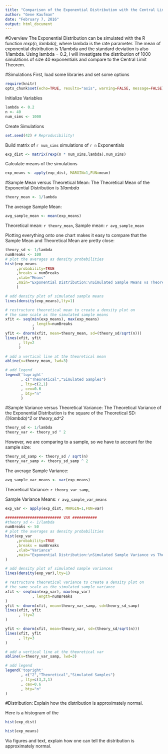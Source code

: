 ```yaml
---
title: "Comparison of the Exponential Distribution with the Central Limit Theoreom"
author: "Gene Kaufman"
date: "February 7, 2016"
output: html_document
---
```


#Overview
The Exponential Distribution can be simulated with the R function *rexp(n, lambda)*, where lambda is the rate parameter. The mean of exponential distribution is 1/lambda and the standard deviation is also 1/lambda. Using lambda = 0.2, I will investigate the distribution of 1000 simulations of size 40 exponentials and compare to the Central Limit Theorem.

#Simulations 
First, load some libraries and set some options
```r
require(knitr)
opts_chunk$set(echo=TRUE, results="asis", warning=FALSE, message=FALSE)
```

Initialize Variables
```r
lambda <- 0.2
n <- 40
num_sims <- 1000
```

Create Simulations
```r
set.seed(42) # Reproducibility!
```

Build matrix of `r num_sims` simulations of `r n` Exponentials
```r
exp_dist <- matrix(rexp(n * num_sims,lambda),num_sims)
```

Calculate means of the simulations
```r
exp_means <- apply(exp_dist, MARGIN=1,FUN=mean)
```

#Sample Mean versus Theoretical Mean: 
The Theoretical Mean of the Exponential Distribution is *1/lambda*
```r
theory_mean <- 1/lambda
```

The average Sample Mean:
```r
avg_sample_mean <- mean(exp_means)
```

Theoretical mean: `r theory_mean`, Sample mean: `r avg_sample_mean`

Plotting everything onto one chart makes it easy to compare that the Sample Mean and Theoretical Mean are pretty close:
```r
theory_sd <- 1/lambda
numBreaks <- 100
# plot the averages as density probabilities
hist(exp_means
     ,probability=TRUE
     ,breaks = numBreaks
     ,xlab="Means"
     ,main="Exponential Distribution:\nSimulated Sample Means vs Theoretical Means"
     )

# add density plot of simulated sample means
lines(density(exp_means),lty=1)

# restructure theoretical mean to create a density plot on
# the same scale as the simulated sample means
xfit <- seq(min(exp_means), max(exp_means)
            , length=numBreaks
            )
yfit <- dnorm(xfit, mean=theory_mean, sd=(theory_sd/sqrt(n)))
lines(xfit, yfit
      , lty=2
      )

# add a vertical line at the theoretical mean
abline(v=theory_mean, lwd=3)

# add legend
legend('topright'
       , c("Theoretical","Simulated Samples")
       , lty=c(2,1)
       , cex=0.6
       , bty="n"
       )
```


#Sample Variance versus Theoretical Variance: 
The Theoretical Variance of the Exponential Distribution is the square of the Theoretical SD: *(1/lambda)^2* or *theory_sd^2*  
```r
theory_sd <- 1/lambda
theory_var <- theory_sd ^ 2

```
However, we are comparing to a sample, so we have to account for the sample size:
```r
theory_sd_samp <- theory_sd / sqrt(n)
theory_var_samp <- theory_sd_samp ^ 2
```

The average Sample Variance:
```r
avg_sample_var_means <- var(exp_means)
```

Theoretical Variance: `r theory_var_samp`, 

Sample Variance Means: `r avg_sample_var_means`


```r

exp_var <- apply(exp_dist, MARGIN=1,FUN=var)

######################### VAR ###########
#theory_sd <- 1/lambda
numBreaks <- 50
# plot the averages as density probabilities
hist(exp_var
     ,probability=TRUE
     ,breaks = numBreaks
     ,xlab="Variance"
     ,main="Exponential Distribution:\nSimulated Sample Variance vs Theoretical Variance"
)

# add density plot of simulated sample variances
lines(density(exp_var),lty=1)

# restructure theoretical variance to create a density plot on
# the same scale as the simulated sample variance
xfit <- seq(min(exp_var), max(exp_var)
            , length=numBreaks
)
yfit <- dnorm(xfit, mean=theory_var_samp, sd=theory_sd_samp)
lines(xfit, yfit
      , lty=2
)

yfit <- dnorm(xfit, mean=theory_var, sd=(theory_sd/sqrt(n)))
lines(xfit, yfit
      , lty=3
)

# add a vertical line at the theoretical var
abline(v=theory_var_samp, lwd=3)

# add legend
legend('topright'
       , c("2","Theoretical","Simulated Samples")
       , lty=c(3,2,1)
       , cex=0.6
       , bty="n"
)
```

#Distribution: 
Explain how the distribution is approximately normal.

Here is a histogram of the 
```r
hist(exp_dist)

hist(exp_means)
```

Via figures and text, explain how one can tell the distribution is approximately normal.